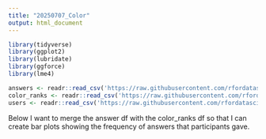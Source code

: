 ```yaml
---
title: "20250707_Color"
output: html_document
---
```


```r
library(tidyverse)
library(ggplot2)
library(lubridate)
library(ggforce)
library(lme4)
```

```r
answers <- readr::read_csv('https://raw.githubusercontent.com/rfordatascience/tidytuesday/main/data/2025/2025-07-08/answers.csv')
color_ranks <- readr::read_csv('https://raw.githubusercontent.com/rfordatascience/tidytuesday/main/data/2025/2025-07-08/color_ranks.csv')
users <- readr::read_csv('https://raw.githubusercontent.com/rfordatascience/tidytuesday/main/data/2025/2025-07-08/users.csv')
```

Below I want to merge the answer df with the color_ranks df so that I can create bar plots showing the frequency of answers that participants gave. 

